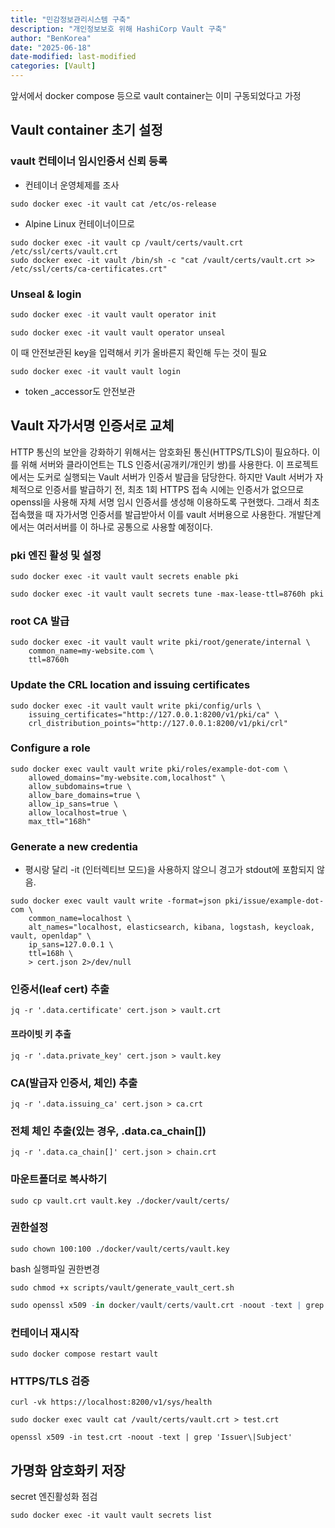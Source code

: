 ```yaml
---
title: "민감정보관리시스템 구축"
description: "개인정보보호 위해 HashiCorp Vault 구축"
author: "BenKorea"
date: "2025-06-18"
date-modified: last-modified
categories: [Vault]
---
```


앞서에서 docker compose 등으로 vault container는 이미 구동되었다고 가정

## Vault container 초기 설정

### vault 컨테이너 임시인증서 신뢰 등록

-   컨테이너 운영체제를 조사

```         
sudo docker exec -it vault cat /etc/os-release
```

-   Alpine Linux 컨테이너이므로

```         
sudo docker exec -it vault cp /vault/certs/vault.crt /etc/ssl/certs/vault.crt
sudo docker exec -it vault /bin/sh -c "cat /vault/certs/vault.crt >> /etc/ssl/certs/ca-certificates.crt"
```

### Unseal & login

```r
sudo docker exec -it vault vault operator init
```

```         
sudo docker exec -it vault vault operator unseal
```

이 때 안전보관된 key을 입력해서 키가 올바른지 확인해 두는 것이 필요

```         
sudo docker exec -it vault vault login
```

-   token \_accessor도 안전보관

## Vault 자가서명 인증서로 교체

HTTP 통신의 보안을 강화하기 위해서는 암호화된 통신(HTTPS/TLS)이 필요하다. 이를 위해 서버와 클라이언트는 TLS 인증서(공개키/개인키 쌍)를 사용한다. 이 프로젝트에서는 도커로 실행되는 Vault 서버가 인증서 발급을 담당한다. 하지만 Vault 서버가 자체적으로 인증서를 발급하기 전, 최초 1회 HTTPS 접속 시에는 인증서가 없으므로 openssl을 사용해 자체 서명 임시 인증서를 생성해 이용하도록 구현했다. 그래서 최초 접속했을 때 자가서명 인증서를 발급받아서 이를 vault 서버용으로 사용한다. 개발단계에서는 여러서버를 이 하나로 공통으로 사용할 예정이다.

### pki 엔진 활성 및 설정

```         
sudo docker exec -it vault vault secrets enable pki
```

```         
sudo docker exec -it vault vault secrets tune -max-lease-ttl=8760h pki
```

### root CA 발급

```         
sudo docker exec -it vault vault write pki/root/generate/internal \
    common_name=my-website.com \
    ttl=8760h
```

### Update the CRL location and issuing certificates

```         
sudo docker exec -it vault vault write pki/config/urls \
    issuing_certificates="http://127.0.0.1:8200/v1/pki/ca" \
    crl_distribution_points="http://127.0.0.1:8200/v1/pki/crl"
```

### Configure a role

```         
sudo docker exec vault vault write pki/roles/example-dot-com \
    allowed_domains="my-website.com,localhost" \
    allow_subdomains=true \
    allow_bare_domains=true \
    allow_ip_sans=true \
    allow_localhost=true \
    max_ttl="168h"
```

### Generate a new credentia

-   평시랑 달리 -it (인터렉티브 모드)을 사용하지 않으니 경고가 stdout에 포함되지 않음.

```         
sudo docker exec vault vault write -format=json pki/issue/example-dot-com \
    common_name=localhost \
    alt_names="localhost, elasticsearch, kibana, logstash, keycloak, vault, openldap" \
    ip_sans=127.0.0.1 \
    ttl=168h \
    > cert.json 2>/dev/null
```

### 인증서(leaf cert) 추출

```         
jq -r '.data.certificate' cert.json > vault.crt
```

#### 프라이빗 키 추출

```         
jq -r '.data.private_key' cert.json > vault.key
```

### CA(발급자 인증서, 체인) 추출

```         
jq -r '.data.issuing_ca' cert.json > ca.crt
```

### 전체 체인 추출(있는 경우, .data.ca_chain\[\])

```         
jq -r '.data.ca_chain[]' cert.json > chain.crt
```

### 마운트폴더로 복사하기

```         
sudo cp vault.crt vault.key ./docker/vault/certs/
```

### 권한설정

```         
sudo chown 100:100 ./docker/vault/certs/vault.key
```

bash 실행파일 권한변경

```         
sudo chmod +x scripts/vault/generate_vault_cert.sh
```

```r
sudo openssl x509 -in docker/vault/certs/vault.crt -noout -text | grep -E 'Subject:|DNS:|IP Address'
```

### 컨테이너 재시작

```         
sudo docker compose restart vault
```

### HTTPS/TLS 검증

```         
curl -vk https://localhost:8200/v1/sys/health
```

```
sudo docker exec vault cat /vault/certs/vault.crt > test.crt
```

```
openssl x509 -in test.crt -noout -text | grep 'Issuer\|Subject'
```


## 가명화 암호화키 저장

secret 엔진활성화 점검

```         
sudo docker exec -it vault vault secrets list
```